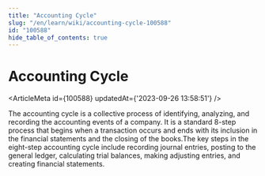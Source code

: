 ```yaml
---
title: "Accounting Cycle"
slug: "/en/learn/wiki/accounting-cycle-100588"
id: "100588"
hide_table_of_contents: true
---
```



# Accounting Cycle

<ArticleMeta id={100588} updatedAt={'2023-09-26 13:58:51'} />
<div className='border-solid border-b border-t-0 my-4 border-[var(--ifm-color-gray-300)]' />

The accounting cycle is a collective process of identifying, analyzing, and recording the accounting events of a company. It is a standard 8-step process that begins when a transaction occurs and ends with its inclusion in the financial statements and the closing of the books.The key steps in the eight-step accounting cycle include recording journal entries, posting to the general ledger, calculating trial balances, making adjusting entries, and creating financial statements.
